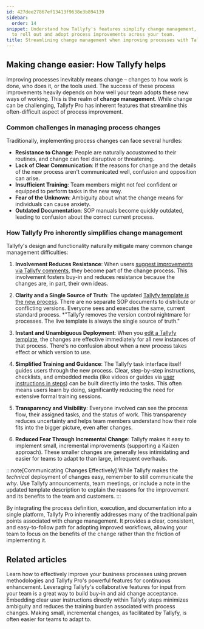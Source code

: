 ```yaml
---
id: 427dee27867ef13413f9638e3b894139
sidebar:
  order: 14
snippet: Understand how Tallyfy's features simplify change management, making it easier
  to roll out and adopt process improvements across your team.
title: Streamlining change management when improving processes with Tallyfy
---
```


## Making change easier: How Tallyfy helps

Improving processes inevitably means change – changes to how work is done, who does it, or the tools used. The success of these process improvements heavily depends on how well your team adopts these new ways of working. This is the realm of **change management**. While change can be challenging, Tallyfy Pro has inherent features that streamline this often-difficult aspect of process improvement.

### Common challenges in managing process changes

Traditionally, implementing process changes can face several hurdles:

-   **Resistance to Change**: People are naturally accustomed to their routines, and change can feel disruptive or threatening.
-   **Lack of Clear Communication**: If the reasons for change and the details of the new process aren't communicated well, confusion and opposition can arise.
-   **Insufficient Training**: Team members might not feel confident or equipped to perform tasks in the new way.
-   **Fear of the Unknown**: Ambiguity about what the change means for individuals can cause anxiety.
-   **Outdated Documentation**: SOP manuals become quickly outdated, leading to confusion about the correct current process.

### How Tallyfy Pro inherently simplifies change management

Tallyfy's design and functionality naturally mitigate many common change management difficulties:

1.  **Involvement Reduces Resistance**:
    When users [suggest improvements via Tallyfy comments](/products/pro/tracking-and-tasks/tasks/how-to-report-and-resolve-issues-in-tallyfy/), they become part of the change process. This involvement fosters buy-in and reduces resistance because the changes are, in part, their own ideas.

2.  **Clarity and a Single Source of Truth**:
    The updated [Tallyfy template *is* the new process](/products/pro/documenting/templates/what-is-a-template/). There are no separate SOP documents to distribute or conflicting versions. Everyone sees and executes the same, current standard process.
    *"Tallyfy removes the version control nightmare for processes. The live template is always the single source of truth."

3.  **Instant and Unambiguous Deployment**:
    When you [edit a Tallyfy template](/products/pro/documenting/templates/edit-templates/), the changes are effective immediately for all new instances of that process. There's no confusion about when a new process takes effect or which version to use.

4.  **Simplified Training and Guidance**:
    The Tallyfy task interface itself guides users through the new process. Clear, step-by-step instructions, checklists, and embedded media (like videos or guides via [user instructions in steps](/products/pro/documenting/templates/edit-templates/add-user-instructions-to-steps/)) can be built directly into the tasks. This often means users learn by doing, significantly reducing the need for extensive formal training sessions.

5.  **Transparency and Visibility**:
    Everyone involved can see the process flow, their assigned tasks, and the status of work. This transparency reduces uncertainty and helps team members understand how their role fits into the bigger picture, even after changes.

6.  **Reduced Fear Through Incremental Change**:
    Tallyfy makes it easy to implement small, incremental improvements (supporting a Kaizen approach). These smaller changes are generally less intimidating and easier for teams to adapt to than large, infrequent overhauls.

:::note[Communicating Changes Effectively]
While Tallyfy makes the *technical* deployment of changes easy, remember to still communicate the *why*. Use Tallyfy announcements, team meetings, or include a note in the updated template description to explain the reasons for the improvement and its benefits to the team and customers.
:::

By integrating the process definition, execution, and documentation into a single platform, Tallyfy Pro inherently addresses many of the traditional pain points associated with change management. It provides a clear, consistent, and easy-to-follow path for adopting improved workflows, allowing your team to focus on the benefits of the change rather than the friction of implementing it.


## Related articles

<CardGrid>
  <LinkTitleCard header="<b>Process improvement with Tallyfy: a comprehensive guide</b>" href="../" >Learn how to effectively improve your business processes using proven methodologies and Tallyfy Pro's powerful features for continuous enhancement.</LinkTitleCard>
  <LinkTitleCard header="<b>How Tallyfy comments and AI supercharge process improvement</b>" href="../how-tallyfy-comments-and-ai-supercharge-process-improvement/" >Leveraging Tallyfy's collaborative features for input from your team is a great way to build buy-in and aid change acceptance.</LinkTitleCard>
  <LinkTitleCard header="<b>Documenting > Templates > Edit templates > Add user instructions to steps</b>" href="../../../documenting/templates/edit-templates/add-user-instructions-to-steps/" >Embedding clear user instructions directly within Tallyfy steps minimizes ambiguity and reduces the training burden associated with process changes.</LinkTitleCard>
  <LinkTitleCard header="<b>Kaizen: making continuous small improvements with Tallyfy</b>" href="../kaizen-making-continuous-small-improvements-with-tallyfy/" >Making small, incremental changes, as facilitated by Tallyfy, is often easier for teams to adapt to.</LinkTitleCard>
</CardGrid>
